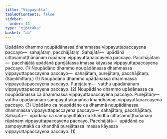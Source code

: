 ```yaml
---
title: "Vippayutta"
tableOfContents: false
sidebar:
  order: 11
type: "tipitaka"
basket: "ab"
---
```



<DynamicBreadcrumb />

<Division number="32">

<Paragraph number="3606">
Upādāno dhammo noupādānassa dhammassa vippayuttapaccayena paccayo—  sahajātaṃ, pacchājātaṃ. <Emphasis>Sahajātā</Emphasis>—  upādānā cittasamuṭṭhānānaṃ rūpānaṃ vippayuttapaccayena paccayo. <Emphasis>Pacchājātaṃ</Emphasis>—  pacchājātā upādānā purejātassa imassa kāyassa vippayuttapaccayena paccayo. (1)
</Paragraph>

<Paragraph number="3607">
Noupādāno dhammo noupādānassa dhammassa vippayuttapaccayena paccayo—  sahajātaṃ, purejātaṃ, pacchājātaṃ. (Saṃkhittaṃ.) (1)
</Paragraph>

<Paragraph number="3608">
Noupādāno dhammo upādānassa dhammassa vippayuttapaccayena paccayo. <Emphasis>Purejātaṃ</Emphasis>—  vatthu upādānānaṃ vippayuttapaccayena paccayo. (2)
</Paragraph>

<Paragraph number="3609">
Noupādāno dhammo upādānassa ca noupādānassa ca dhammassa vippayuttapaccayena paccayo. <Emphasis>Purejātaṃ</Emphasis>—  vatthu upādānānaṃ sampayuttakānañca khandhānaṃ vippayuttapaccayena paccayo. (3)
</Paragraph>

</Division>
<Division number="33">

<Paragraph number="3610">
Upādāno ca noupādāno ca dhammā noupādānassa dhammassa vippayuttapaccayena paccayo—  sahajātaṃ, pacchājātaṃ. <Emphasis>Sahajātā</Emphasis>—  upādānā ca sampayuttakā ca khandhā cittasamuṭṭhānānaṃ rūpānaṃ vippayuttapaccayena paccayo. <Emphasis>Pacchājātā</Emphasis>—  upādānā ca sampayuttakā ca khandhā purejātassa imassa kāyassa vippayuttapaccayena paccayo. (1)
</Paragraph>
</Division>